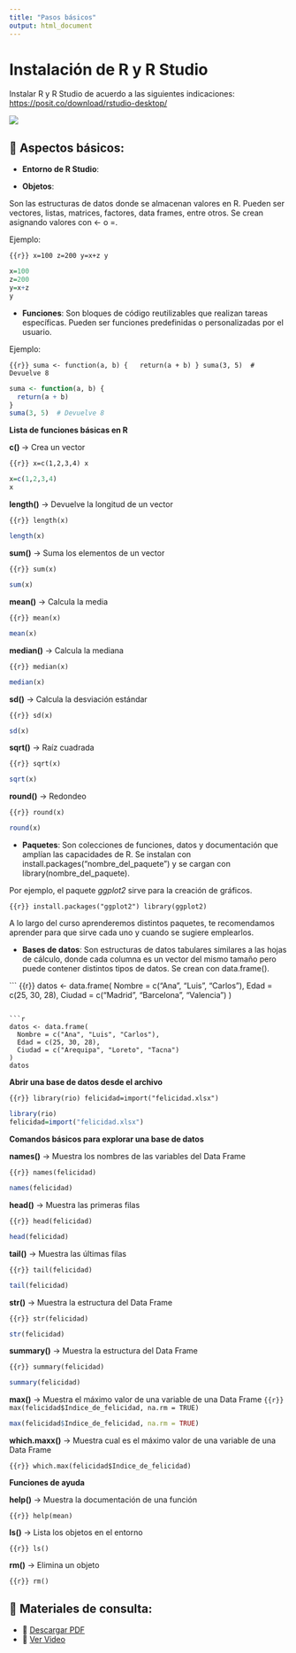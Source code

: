 ```yaml
---
title: "Pasos básicos"
output: html_document
---
```


# Instalación de R y R Studio

Instalar R y R Studio de acuerdo a las siguientes indicaciones: <https://posit.co/download/rstudio-desktop/>

![](ryrstudio.png)

## 🧮 Aspectos básicos:

-   **Entorno de R Studio**:

-   **Objetos**: 

Son las estructuras de datos donde se almacenan valores en R. Pueden ser vectores, listas, matrices, factores, data frames, entre otros. Se crean asignando valores con <- o =.

Ejemplo:

``` {{r}}
x=100
z=200
y=x+z
y
```

```r
x=100
z=200
y=x+z
y
```



-   **Funciones**: Son bloques de código reutilizables que realizan tareas específicas. Pueden ser funciones predefinidas o personalizadas por el usuario.

Ejemplo:

``` {{r}}
suma <- function(a, b) {
  return(a + b)
}
suma(3, 5)  # Devuelve 8
```

```r
suma <- function(a, b) {
  return(a + b)
}
suma(3, 5)  # Devuelve 8
```

**Lista de funciones básicas en R**

**c() **→ Crea un vector

``` {{r}}
x=c(1,2,3,4)
x
```

```r
x=c(1,2,3,4)
x
```

**length()** → Devuelve la longitud de un vector

``` {{r}}
length(x)
```

```r
length(x)
```


**sum()** → Suma los elementos de un vector

``` {{r}}
sum(x)
```

```r
sum(x)
```

**mean()** → Calcula la media

``` {{r}}
mean(x)
```

```r
mean(x)
```

**median()** → Calcula la mediana

``` {{r}}
median(x)
```

```r
median(x)
```


**sd()** → Calcula la desviación estándar

``` {{r}}
sd(x)
```

```r
sd(x)
```

**sqrt()** → Raíz cuadrada

``` {{r}}
sqrt(x)
```

```r
sqrt(x)
```

**round()** → Redondeo

``` {{r}}
round(x)
```

```r
round(x)
```


-   **Paquetes**: Son colecciones de funciones, datos y documentación que amplían las capacidades de R. Se instalan con install.packages("nombre_del_paquete") y se cargan con library(nombre_del_paquete).

Por ejemplo, el paquete *ggplot2* sirve para la creación de gráficos. 

``` {{r}}
install.packages("ggplot2")
library(ggplot2)
```

A lo largo del curso aprenderemos distintos paquetes, te recomendamos aprender para que sirve cada uno y cuando se sugiere emplearlos.

-   **Bases de datos**:  Son estructuras de datos tabulares similares a las hojas de cálculo, donde cada columna es un vector del mismo tamaño pero puede contener distintos tipos de datos. Se crean con data.frame().

``` {{r}}
datos <- data.frame(
  Nombre = c("Ana", "Luis", "Carlos"),
  Edad = c(25, 30, 28),
  Ciudad = c("Madrid", "Barcelona", "Valencia")
)

```

```r
datos <- data.frame(
  Nombre = c("Ana", "Luis", "Carlos"),
  Edad = c(25, 30, 28),
  Ciudad = c("Arequipa", "Loreto", "Tacna")
)
datos
```


**Abrir una base de datos desde el archivo**




``` {{r}}
library(rio)
felicidad=import("felicidad.xlsx")
```


```r
library(rio)
felicidad=import("felicidad.xlsx")
```

**Comandos básicos para explorar una base de datos**

**names()** → Muestra los nombres de las variables del Data Frame

``` {{r}}
names(felicidad)
```

```r
names(felicidad)
```

**head()** → Muestra las primeras filas

``` {{r}}
head(felicidad)
```

```r
head(felicidad)
```

**tail()** → Muestra las últimas filas

``` {{r}}
tail(felicidad)
```

```r
tail(felicidad)
```

**str()** → Muestra la estructura del Data Frame

``` {{r}}
str(felicidad)
```

```r
str(felicidad)
```

**summary()** → Muestra la estructura del Data Frame

``` {{r}}
summary(felicidad)
```

```r
summary(felicidad)
```

**max()** → Muestra el máximo valor de una variable de una Data Frame
``` {{r}}
max(felicidad$Indice_de_felicidad, na.rm = TRUE)
```

```r
max(felicidad$Indice_de_felicidad, na.rm = TRUE)
```

**which.maxx()** → Muestra cual es el máximo valor de una variable de una Data Frame

``` {{r}}
which.max(felicidad$Indice_de_felicidad)
```



**Funciones de ayuda**

**help()** → Muestra la documentación de una función

``` {{r}}
help(mean)
```

**ls()** → Lista los objetos en el entorno

``` {{r}}
ls()
```

**rm()** → Elimina un objeto

``` {{r}}
rm()
```



## 📂 Materiales de consulta:

- 📜 [Descargar PDF](https://cran.r-project.org/doc/contrib/rdebuts_es.pdf)\
- 🎥 [Ver Video](https://www.youtube.com/watch?v=WCcHcWsMN1o&t=43s)\


